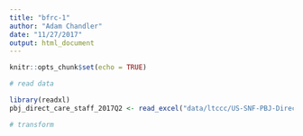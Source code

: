 ```yaml
---
title: "bfrc-1"
author: "Adam Chandler"
date: "11/27/2017"
output: html_document
---
```


```r
knitr::opts_chunk$set(echo = TRUE)
```


```r
# read data

library(readxl)
pbj_direct_care_staff_2017Q2 <- read_excel("data/ltccc/US-SNF-PBJ-Direct-Care-Staff-2017Q2.xlsx", sheet = "US SNF Staffing")

```

```r
# transform



```


